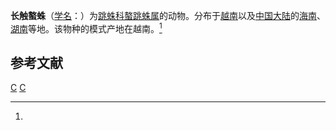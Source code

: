 {{Speciesbox
| taxon = Cheliceroides longipalpis
| binomial_authority = (Zabka, 1985)<ref name='id14685'>{{cite web| url =http://www.bioinfo.cn/db05/BjdwSpecies.php?action=view&id=14685| title =长触螯蛛| work =《中国动物物种编目数据库》| publisher =中国科学院微生物研究所| author =中国科学院动物研究所| accessdate =2009-04-28| deadurl =yes| archiveurl =https://web.archive.org/web/20160305055002/http://www.bioinfo.cn/db05/BjdwSpecies.php?action=view&id=14685| archivedate =2016-03-05}}</ref>
}}

'''长触螯蛛'''（[[学名|学名]]：{{lang|la|''Cheliceroides longipalpis''}}）为[[跳蛛科|跳蛛科]][[螯跳蛛属|螯跳蛛属]]的动物。分布于[[越南|越南]]以及[[中国大陆|中国大陆]]的[[海南|海南]]、[[湖南|湖南]]等地。该物种的模式产地在越南。<ref name='id14685'/>

== 参考文献 ==
{{reflist}}

{{蜘蛛小作品}}

{{taxonbar}}
[[Category:_1985年描述的动物|C]]
[[Category:螯跳蛛属|C]]